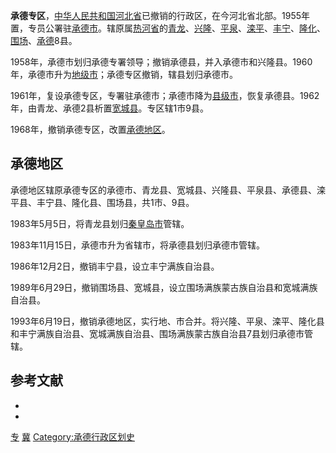 {{nofootnotes|time=2020-12-01}}
{{Infobox Former Subdivision
|native_name = 
|conventional_long_name =河北省承德专区
|common_name=承德
|subdivision = [[专区|专区]]
|nation = {{PRC}}[[河北省|河北省]]
|year_start = 1955年
|event_start = 
|date_start = 
|year_end = 1968年
|event_end = 
|date_end = 
|p1 = 热河省 (中华人民共和国)
|flag_p1 = Flag of the People's Republic of China.svg
|s1 = 承德地区
|flag_s1 = Flag of the People's Republic of China.svg
|image_flag = 
|image_coat = 
|image_map = 
|image_map_caption = 
|capital = [[承德市|承德市]]
|common_languages       =
|stat_year1             = 
|stat_area1             = 
|stat_pop1              = 
}}
'''承德专区'''，[[中华人民共和国|中华人民共和国]][[河北省|河北省]]已撤销的行政区，在今河北省北部。1955年置，专员公署驻[[承德市|承德市]]。辖原属[[热河省|热河省]]的[[青龙县|青龙]]、[[兴隆县|兴隆]]、[[平泉县|平泉]]、[[滦平县|滦平]]、[[丰宁县|丰宁]]、[[隆化县|隆化]]、[[围场县|围场]]、[[承德县|承德]]8县。

1958年，承德市划归承德专署领导；撤销承德县，并入承德市和兴隆县。1960年，承德市升为[[地级市|地级市]]；承德专区撤销，辖县划归承德市。

1961年，复设承德专区，专署驻承德市；承德市降为[[县级市|县级市]]，恢复承德县。1962年，由青龙、承德2县析置[[宽城县|宽城县]]。专区辖1市9县。

1968年，撤销承德专区，改置[[承德地区|承德地区]]。

== 承德地区 ==
承德地区辖原承德专区的承德市、青龙县、宽城县、兴隆县、平泉县、承德县、滦平县、丰宁县、隆化县、围场县，共1市、9县。

1983年5月5日，将青龙县划归[[秦皇岛市|秦皇岛市]]管辖。

1983年11月15日，承德市升为省辖市，将承德县划归承德市管辖。

1986年12月2日，撤销丰宁县，设立丰宁满族自治县。

1989年6月29日，撤销围场县、宽城县，设立围场满族蒙古族自治县和宽城满族自治县。

1993年6月19日，撤销承德地区，实行地、市合并。将兴隆、平泉、滦平、隆化县和丰宁满族自治县、宽城满族自治县、围场满族蒙古族自治县7县划归承德市管辖。

== 参考文献 ==
{{Wikisource|国务院关于河北省石家庄等六个地区地、市合并问题的批复}}
{{reflist}}
* {{Cite book | author = 戴均良等 | title = 《中国古今地名大词典》 | location = 上海 | publisher = 上海辞书出版社 | date = 2005 | language = zh-hans }}
* {{Cite book | author = 史为乐 | title = 《中华人民共和国政区沿革（1949-2002）》 | location = 北京 | publisher = 人民出版社 | date = 2006 | language = zh-hans }}
{{河北省历史二级政区}}
[[Category:河北省已撤消的行政区|专]]
[[Category:专区|冀]]
[[Category:承德行政区划史|Category:承德行政区划史]]